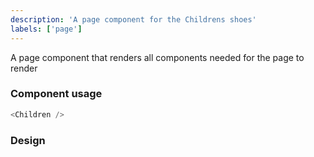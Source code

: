 ```yaml
---
description: 'A page component for the Childrens shoes'
labels: ['page']
---
```



A page component that renders all components needed for the page to render

### Component usage

```js
<Children />
```

### Design

<FigmaEmbed src="https://www.figma.com/embed?embed_host=share&url=https%3A%2F%2Fwww.figma.com%2Ffile%2FYOdxHWPVnxBcTAYw0zPyXf%2Fstore%3Fnode-id%3D0%253A1" />
